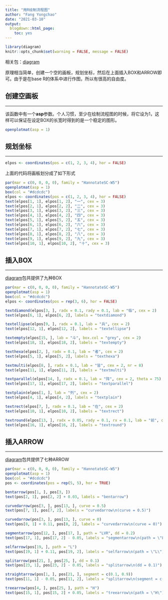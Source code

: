 ```yaml
---
title: "用R绘制流程图"
author: "Fang Yongchao"
date: "2021-03-10"
output:
  blogdown::html_page:
    toc: yes
---
```


```r
library(diagram)
knitr::opts_chunk$set(warning = FALSE, message = FALSE)
```

相关包：[diagram](https://mirrors.tuna.tsinghua.edu.cn/CRAN/web/packages/diagram/index.html)

原理相当简单，创建一个空的画板，规划坐标，然后在上面插入BOX和ARROW即可。由于是在base R的体系中进行作图，所以有很高的自由度。

## 创建空画板

------------------------------

该函数中有一个**asp**参数。个人习惯，至少在绘制流程图的时候，将它设为1，这样可以保证在设定BOX的长宽时得到的是一个稳定的图形。

```r
openplotmat(asp = 1)
```

## 规划坐标

------------------------------

```r
elpos <- coordinates(pos = c(1, 2, 3, 4), hor = FALSE)
```

上面的代码将画板划分成了如下形式

```r
par(mar = c(0, 0, 0, 0), family = "HannotateSC-W5")
openplotmat(asp = 1)
box(col = "#dcdcdc")
elpos <- coordinates(pos = c(1, 2, 3, 4), hor = FALSE)
text(elpos[1, 1], elpos[1, 2], "一", cex = 3)
text(elpos[2, 1], elpos[2, 2], "二", cex = 3)
text(elpos[3, 1], elpos[3, 2], "三", cex = 3)
text(elpos[4, 1], elpos[4, 2], "四", cex = 3)
text(elpos[5, 1], elpos[5, 2], "五", cex = 3)
text(elpos[6, 1], elpos[6, 2], "六", cex = 3)
text(elpos[7, 1], elpos[7, 2], "七", cex = 3)
text(elpos[8, 1], elpos[8, 2], "八", cex = 3)
text(elpos[9, 1], elpos[9, 2], "九", cex = 3)
text(elpos[10, 1], elpos[10, 2], "十", cex = 3)
```

## 插入BOX

------------------------------

[diagram](https://mirrors.tuna.tsinghua.edu.cn/CRAN/web/packages/diagram/index.html)包共提供了九种BOX

```r
par(mar = c(0, 0, 0, 0), family = "HannotateSC-W5")
openplotmat(asp = 1)
box(col = "#dcdcdc")
elpos <- coordinates(pos = rep(3, 6), hor = FALSE)

textdiamond(elpos[3, ], radx = 0.1, rady = 0.1, lab = "临", cex = 2)
text(elpos[6, 1], elpos[6, 2], labels = "textdiamond")

textellipse(elpos[9, ], radx = 0.1, lab = "兵", cex = 2)
text(elpos[12, 1], elpos[12, 2], labels = "textellipse")

textempty(elpos[15, ], lab = "斗", box.col = "grey", cex = 2)
text(elpos[18, 1], elpos[18, 2], labels = "textempty")

texthexa(elpos[2, ], radx = 0.1, lab = "者", cex = 2)
text(elpos[5, 1], elpos[5, 2], labels = "texthexa")

textmulti(elpos[8, ], radx = 0.1, lab = "皆", cex = 2, nr = 8)
text(elpos[11, 1], elpos[11, 2], labels = "textmulti")

textparallel(elpos[14, ], radx = 0.1, lab = "阵", cex = 2, theta = 75)
text(elpos[17, 1], elpos[17, 2], labels = "textparallel")

textplain(elpos[1, ], lab = "列", cex = 2)
text(elpos[4, 1], elpos[4, 2], labels = "textplain")

textrect(elpos[7, ], radx = 0.1, lab = "在", cex = 2)
text(elpos[10, 1], elpos[10, 2], labels = "textrect")

textround(elpos[13, ], radx = 0.05, rady = 0.1, rx = 0.1, lab = "前", cex = 2)
text(elpos[16, 1], elpos[16, 2], labels = "textround")
```


## 插入ARROW

------------------------------

[diagram](https://mirrors.tuna.tsinghua.edu.cn/CRAN/web/packages/diagram/index.html)包共提供了七种ARROW

```r
par(mar = c(0, 0, 0, 0), family = "HannotateSC-W5")
openplotmat(asp = 1)
box(col = "#dcdcdc")
pos <- coordinates(pos = rep(5, 5), hor = TRUE)

bentarrow(pos[1, ], pos[3, ])
text(pos[2, 1], pos[2, 2] + 0.03, labels = "bentarrow")

curvedarrow(pos[3, ], pos[13, ], curve = 0.5)
text(pos[7, 1], pos[7, 2], labels = "curvedarrow\n(curve = 0.5)")

curvedarrow(pos[3, ], pos[13, ], curve = 0)
text(pos[8, 1] + 0.11, pos[8, 2], labels = "curvedarrow\n(curve = 0)")

segmentarrow(pos[12, ], pos[17, ], path = "LVR", dd = 0.2)
text(pos[17, 1], pos[17, 2] - 0.05, labels = "segmentarrow\n(path = \"LVR\")")

selfarrow(pos[19, ], path = "L")
text(pos[19, 1] + 0.11, pos[19, 2], labels = "selfarrow\n(path = \"L\")")

splitarrow(pos[21, ], pos[25, ], dd = 0.1)
text(pos[23, 1], pos[23, 2] - 0.05, labels = "splitarrow\n(dd = 0.1)")

straightarrow(pos[1, ], pos[21, ], segment = c(0.1, 0.9))
text(pos[11, 1] - 0.05, pos[11, 2], labels = "splitarrow\n(segment = c(0.1, 0.9))", srt = 90)

treearrow(pos[4, ], pos[25, ], path = "H")
text(pos[15, 1], pos[15, 2] + 0.05, labels = "treearrow\n(path = \"H\")")
```





